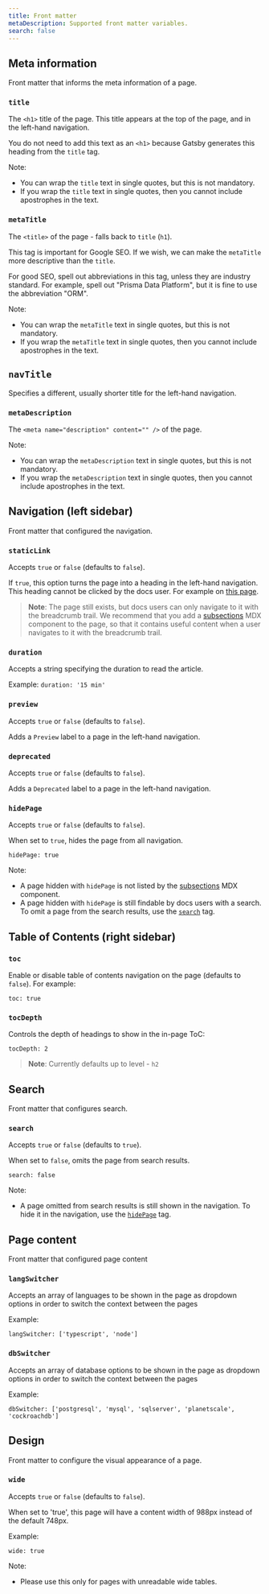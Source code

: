 ```yaml
---
title: Front matter
metaDescription: Supported front matter variables.
search: false
---
```


<TopBlock></TopBlock>

## Meta information

Front matter that informs the meta information of a page.

### `title`

The `<h1>` title of the page. This title appears at the top of the page, and in the left-hand navigation.

You do not need to add this text as an `<h1>` because Gatsby generates this heading from the `title` tag.

Note:

- You can wrap the `title` text in single quotes, but this is not mandatory.
- If you wrap the `title` text in single quotes, then you cannot include apostrophes in the text.

### `metaTitle`

The `<title>` of the page - falls back to `title` (`h1`).

This tag is important for Google SEO. If we wish, we can make the `metaTitle` more descriptive than the `title`.

For good SEO, spell out abbreviations in this tag, unless they are industry standard. For example, spell out "Prisma Data Platform", but it is fine to use the abbreviation "ORM".

Note:

- You can wrap the `metaTitle` text in single quotes, but this is not mandatory.
- If you wrap the `metaTitle` text in single quotes, then you cannot include apostrophes in the text.

## `navTitle`

Specifies a different, usually shorter title for the left-hand navigation.

### `metaDescription`

The `<meta name="description" content="" />` of the page.

Note:

- You can wrap the `metaDescription` text in single quotes, but this is not mandatory.
- If you wrap the `metaDescription` text in single quotes, then you cannot include apostrophes in the text.

## Navigation (left sidebar)

Front matter that configured the navigation.

### `staticLink`

Accepts `true` or `false` (defaults to `false`).

If `true`, this option turns the page into a heading in the left-hand navigation. This heading cannot be clicked by the docs user. For example on [this page](/orm/overview).

> **Note**: The page still exists, but docs users can only navigate to it with the breadcrumb trail. We recommend that you add a [subsections](/about/prisma-docs/docs-components/mdx-examples#subsections) MDX component to the page, so that it contains useful content when a user navigates to it with the breadcrumb trail.

### `duration`

Accepts a string specifying the duration to read the article.

Example: `duration: '15 min'`

### `preview`

Accepts `true` or `false` (defaults to `false`).

Adds a `Preview` label to a page in the left-hand navigation.

### `deprecated`

Accepts `true` or `false` (defaults to `false`).

Adds a `Deprecated` label to a page in the left-hand navigation.

### `hidePage`

Accepts `true` or `false` (defaults to `false`).

When set to `true`, hides the page from all navigation.

```
hidePage: true
```

Note:

- A page hidden with `hidePage` is not listed by the [subsections](/about/prisma-docs/docs-components/mdx-examples#subsections) MDX component.
- A page hidden with `hidePage` is still findable by docs users with a search. To omit a page from the search results, use the [`search`](#search) tag.

## Table of Contents (right sidebar)

### `toc`

Enable or disable table of contents navigation on the page (defaults to `false`). For example:

```
toc: true
```

### `tocDepth`

Controls the depth of headings to show in the in-page ToC:

```
tocDepth: 2
```

> **Note**: Currently defaults up to level - `h2`

## Search

Front matter that configures search.

### `search`

Accepts `true` or `false` (defaults to `true`).

When set to `false`, omits the page from search results.

```
search: false
```

Note:

- A page omitted from search results is still shown in the navigation. To hide it in the navigation, use the [`hidePage`](#hidepage) tag.

## Page content

Front matter that configured page content

### `langSwitcher`

Accepts an array of languages to be shown in the page as dropdown options in order to switch the context between the pages

Example:

```
langSwitcher: ['typescript', 'node']
```

### `dbSwitcher`

Accepts an array of database options to be shown in the page as dropdown options in order to switch the context between the pages

Example:

```
dbSwitcher: ['postgresql', 'mysql', 'sqlserver', 'planetscale', 'cockroachdb']
```

## Design

Front matter to configure the visual appearance of a page.

### `wide`

Accepts `true` or `false` (defaults to `false`).

When set to 'true', this page will have a content width of 988px instead of the default 748px.

Example:

```
wide: true
```

Note:

- Please use this only for pages with unreadable wide tables.

